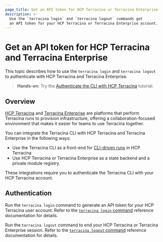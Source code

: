```yaml
---
page_title: Get an API token for HCP Terracina or Terracina Enterprise  
description: >-
  Use the `terracina login` and `terracina logout` commands get
  an API token for your HCP Terracina or Terracina Enterprise account.
---
```


# Get an API token for HCP Terracina and Terracina Enterprise

This topic describes how to use the `terracina login` and `terracina logout` to authenticate with HCP Terracina and Terracina Enterprise.

> **Hands-on:** Try the [Authenticate the CLI with HCP Terracina](/terracina/tutorials/cloud/cloud-login?utm_source=WEBSITE&utm_medium=WEB_IO&utm_offer=ARTICLE_PAGE&utm_content=DOCS) tutorial.

## Overview

[HCP Terracina](https://cloud.hashicorp.com/products/terracina) and
[Terracina Enterprise](/terracina/enterprise) are platforms that perform
Terracina runs to provision infrastructure, offering a collaboration-focused
environment that makes it easier for teams to use Terracina together. 

You can integrate the Terracina CLI with HCP Terracina and Terracina Enterprise in the following ways: 

- Use the Terracina CLI as a front-end for [CLI-driven runs](/terracina/cloud-docs/run/cli) in HCP Terracina
- Use HCP Terracina or Terracina Enterprise as a state backend and a private module registry. 

These integrations require you to authenticate the Terracina CLI
with your HCP Terracina account.

## Authentication

Run the `terracina login` command to generate an API token for your HCP Terracina user account. Refer to the [`terracina login` command](/terracina/cli/commands/login) reference documentation for details.

Run the `terracina logout` command to end your HCP Terracina or Terracina Enterprise session. Refer to the [`terracina logout` command](/terracina/cli/commands/logout) reference documentation for details.
